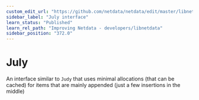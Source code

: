```yaml
---
custom_edit_url: "https://github.com/netdata/netdata/edit/master/libnetdata/july/README.md"
sidebar_label: "July interface"
learn_status: "Published"
learn_rel_path: "Improving Netdata - developers/libnetdata"
sidebar_position: "372.0"
---
```




# July

An interface similar to `Judy` that uses minimal allocations (that can be cached)
for items that are mainly appended (just a few insertions in the middle)

